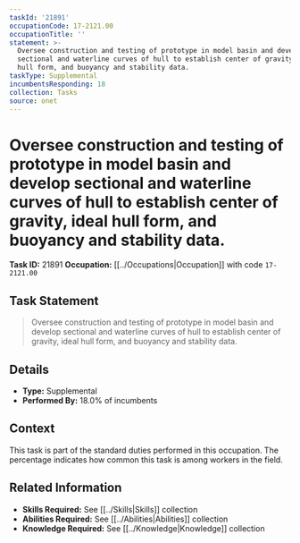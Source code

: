 ```yaml
---
taskId: '21891'
occupationCode: 17-2121.00
occupationTitle: ''
statement: >-
  Oversee construction and testing of prototype in model basin and develop
  sectional and waterline curves of hull to establish center of gravity, ideal
  hull form, and buoyancy and stability data.
taskType: Supplemental
incumbentsResponding: 18
collection: Tasks
source: onet
---
```

# Oversee construction and testing of prototype in model basin and develop sectional and waterline curves of hull to establish center of gravity, ideal hull form, and buoyancy and stability data.

**Task ID:** 21891
**Occupation:** [[../Occupations|Occupation]] with code `17-2121.00`

## Task Statement

> Oversee construction and testing of prototype in model basin and develop sectional and waterline curves of hull to establish center of gravity, ideal hull form, and buoyancy and stability data.

## Details

- **Type:** Supplemental
- **Performed By:** 18.0% of incumbents

## Context

This task is part of the standard duties performed in this occupation. The percentage indicates how common this task is among workers in the field.

## Related Information

- **Skills Required:** See [[../Skills|Skills]] collection
- **Abilities Required:** See [[../Abilities|Abilities]] collection
- **Knowledge Required:** See [[../Knowledge|Knowledge]] collection

